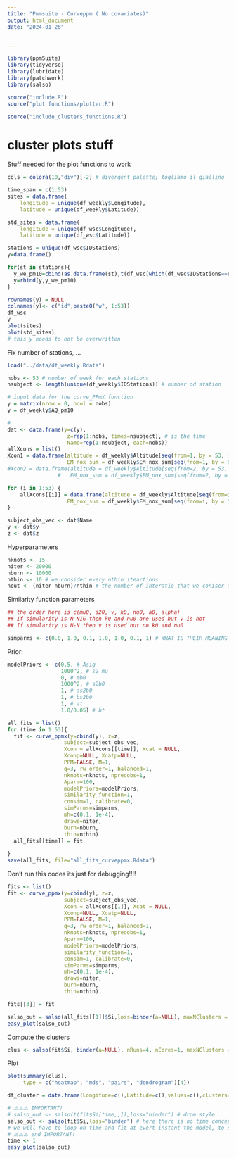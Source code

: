 ```yaml
---
title: "Pmmsuite - Curveppm ( No covariates)"
output: html_document
date: "2024-01-26"


---
```


```r
library(ppmSuite)
library(tidyverse)
library(lubridate)
library(patchwork)
library(salso)
```


```r
source("include.R") 
source("plot functions/plotter.R")

```

```r
source("include_clusters_functions.R")
```

# cluster plots stuff
Stuff needed for the plot functions to work
```r
cols = colora(10,"div")[-2] # divergent palette; togliamo il giallino

time_span = c(1:53)
sites = data.frame(
	longitude = unique(df_weekly$Longitude), 
	latitude = unique(df_weekly$Latitude))

std_sites = data.frame(
	longitude = unique(df_wsc$Longitude), 
	latitude = unique(df_wsc$Latitude))

stations = unique(df_wsc$IDStations)
y=data.frame()

for(st in stations){
  y_we_pm10=cbind(as.data.frame(st),t(df_wsc[which(df_wsc$IDStations==st),"AQ_pm10"]))
  y=rbind(y,y_we_pm10)
}

rownames(y) = NULL
colnames(y)<- c("id",paste0("w", 1:53))
df_wsc
y
plot(sites)
plot(std_sites)
# this y needs to not be overwritten
```


Fix number of stations, ...
```r
load("../data/df_weekly.Rdata")

nobs <- 53 # number of week for each stations
nsubject <- length(unique(df_weekly$IDStations)) # number od station

# input data for the curve_PPmX function
y = matrix(nrow = 0, ncol = nobs) 
y = df_weekly$AQ_pm10

# 
dat <- data.frame(y=c(y),
                   z=rep(1:nobs, times=nsubject), # is the time
                   Name=rep(1:nsubject, each=nobs))
allXcons = list()
Xcon1 = data.frame(altitude = df_weekly$Altitude[seq(from=1, by = 53, length.out=105)],
				   EM_nox_sum = df_weekly$EM_nox_sum[seq(from=1, by = 53, length.out=105)])
#Xcon2 = data.frame(altitude = df_weekly$Altitude[seq(from=2, by = 53, length.out=105)],
				#   EM_nox_sum = df_weekly$EM_nox_sum[seq(from=2, by = 53, length.out=105)])

for (i in 1:53) {
	allXcons[[i]] = data.frame(altitude = df_weekly$Altitude[seq(from=i, by = 53, length.out=105)],
				   EM_nox_sum = df_weekly$EM_nox_sum[seq(from=i, by = 53, length.out=105)])
}

subject_obs_vec <- dat$Name
y <- dat$y
z <- dat$z

```

Hyperparameters
```r
nknots <- 15 
niter <- 20000
nburn <- 10000
nthin <- 10 # we consider every nthin iteartions 
nout <- (niter-nburn)/nthin # the number of interatio that we coniser from the mcmc
```

Similarity function parameters
```r
## the order here is c(mu0, s20, v, k0, nu0, a0, alpha)
## If simularity is N-NIG then k0 and nu0 are used but v is not
## If simularity is N-N then v is used but no k0 and nu0

simparms <- c(0.0, 1.0, 0.1, 1.0, 1.0, 0.1, 1) # WHAT IS THEIR MEANING IF WE DON'T USE COV
```

Prior:
```r
modelPriors <- c(0.5, # Asig
                 1000^2, # s2_mu
                 0, # mb0
                 1000^2, # s2b0
                 1, # as2b0
                 1, # bs2b0
                 1, # at
                 1.0/0.05) # bt
```

```r
all_fits = list()
for (time in 1:53){
  fit <- curve_ppmx(y=cbind(y), z=z,
                  subject=subject_obs_vec,
                  Xcon = allXcons[[time]], Xcat = NULL,
                  Xconp=NULL, Xcatp=NULL,
                  PPM=FALSE, M=1,
                  q=3, rw_order=1, balanced=1,
                  nknots=nknots, npredobs=1,
                  Aparm=100,
                  modelPriors=modelPriors,
                  similarity_function=1,
                  consim=1, calibrate=0,
                  simParms=simparms,
                  mh=c(0.1, 1e-4),
                  draws=niter,
                  burn=nburn,
                  thin=nthin)
  all_fits[[time]] = fit  
  
}
save(all_fits, file="all_fits_curveppmx.Rdata")
```

Don't run this codes its just for debugging!!!!
```r
fits <- list()
fit <- curve_ppmx(y=cbind(y), z=z,
                  subject=subject_obs_vec,
                  Xcon = allXcons[[1]], Xcat = NULL,
                  Xconp=NULL, Xcatp=NULL,
                  PPM=FALSE, M=1,
                  q=3, rw_order=1, balanced=1,
                  nknots=nknots, npredobs=1,
                  Aparm=100,
                  modelPriors=modelPriors,
                  similarity_function=1,
                  consim=1, calibrate=0,
                  simParms=simparms,
                  mh=c(0.1, 1e-4),
                  draws=niter,
                  burn=nburn,
                  thin=nthin)
```


```r
fits[[3]] = fit
```


```r
salso_out = salso(all_fits[[1]]$Si,loss=binder(a=NULL), maxNClusters = 8)
easy_plot(salso_out)
```

Compute the clusters
```r
clus <- salso(fit$Si, binder(a=NULL), nRuns=4, nCores=1, maxNClusters = 0)

```

Plot
```r
plot(summary(clus), 
	 type = c("heatmap", "mds", "pairs", "dendrogram")[4])

```




```r
df_cluster = data.frame(Longitude=c(),Latitude=c(),values=c(),clusters=c(),Time=c())

# ⚠️⚠️⚠️ IMPORTANT!
# salso_out <- salso(t(fit$Si[time,,]),loss="binder") # drpm style
salso_out <- salso(fit$Si,loss="binder") # here there is no time concept
# we will have to loop on time and fit at evert instant the model, to see the time evolution
# ⚠️⚠️⚠️ end IMPORTANT!
time <- 1
easy_plot(salso_out)


```






